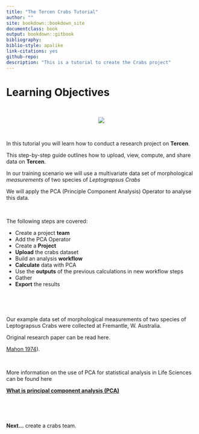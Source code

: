 ```yaml
---
title: "The Tercen Crabs Tutorial"
author: ""
site: bookdown::bookdown_site
documentclass: book
output: bookdown::gitbook
bibliography: 
biblio-style: apalike
link-citations: yes
github-repo:  
description: "This is a tutorial to create the Crabs project"
---
```


# Learning Objectives

\

<center><img src="images/View_crab_picture.png"></center>

\

In this tutorial you will learn how to conduct a research project on __Tercen__.

This step-by-step guide outlines how to upload, view, compute, and share data on __Tercen__.

In our training scenario we will use a multivariate data set of morphological  _measurements_ of two species of _Leptograpsus Crabs_ 

We will apply the PCA (Principle Component Analysis) Operator to analyse this data. 

\

The following steps are covered:

* Create a project __team__
* Add the PCA Operator
* Create a __Project__ 
* __Upload__ the crabs dataset 
* Build an analysis __workflow__ 
* __Calculate__ data with PCA
* Use the __outputs__ of the previous calculations in new workflow steps
* Gather
* __Export__ the results

\

\

Our example data set of morphological  measurements of two species of Leptograpsus Crabs were collected at Fremantle, W. Australia. 

Original research paper can be read here. 

[Mahon 1974](https://www.publish.csiro.au/zo/ZO9740417)).

\

More information on the use of PCA for statistical analysis in Life Sciences can be found here 

[__What is principal component analysis (PCA)__](https://https://blog.umetrics.com/what-is-principal-component-analysis-pca-and-how-it-is-used)

\

\

__Next...__ create a crabs team.
